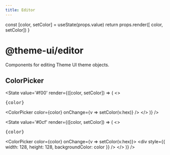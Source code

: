 ```yaml
---
title: Editor
---
```



  const [color, setColor] = useState(props.value)
  return props.render([ color, setColor])
}

# @theme-ui/editor

Components for editing Theme UI theme objects.

## ColorPicker

<State
  value='#f00'
  render={([color, setColor]) => (
  <>
    <pre>{color}</pre>
    <ColorPicker
      color={color}
      onChange={v => setColor(v.hex)}
    />
  </>
  )}
/>

<State
  value='#0cf'
  render={([color, setColor]) => (
  <>
    <pre>{color}</pre>
    <ColorPicker
      color={color}
      onChange={v => setColor(v.hex)}>
      <div
        style={{
          width: 128,
          height: 128,
          backgroundColor: color
        }}
      />
    </ColorPicker>
  </>
  )}
/>
